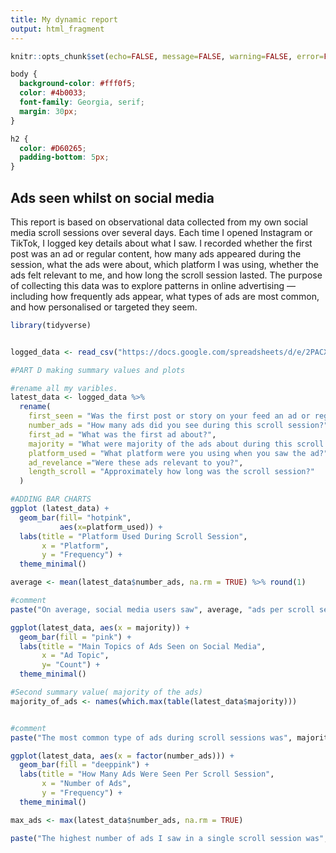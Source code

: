 ```yaml
---
title: My dynamic report
output: html_fragment
---
```


```r
knitr::opts_chunk$set(echo=FALSE, message=FALSE, warning=FALSE, error=FALSE)

```

```css

body {
  background-color: #fff0f5;    
  color: #4b0033;                
  font-family: Georgia, serif;
  margin: 30px;
}

h2 {
  color: #D60265;              
  padding-bottom: 5px;
}

```

## Ads seen whilst on social media

This report is based on observational data collected from my own social media scroll sessions over several days. Each time I opened Instagram or TikTok, I logged key details about what I saw. I recorded whether the first post was an ad or regular content, how many ads appeared during the session, what the ads were about, which platform I was using, whether the ads felt relevant to me, and how long the scroll session lasted. The purpose of collecting this data was to explore patterns in online advertising — including how frequently ads appear, what types of ads are most common, and how personalised or targeted they seem. 


```r
library(tidyverse)


logged_data <- read_csv("https://docs.google.com/spreadsheets/d/e/2PACX-1vR6F7RwSGQIJ4_z8o1I_lDmgSY0OXXLRriy1z8NUka-mRN0jPE4P7aC3RGvcFru6V2sRU5dzZkuaV2E/pub?gid=1723247763&single=true&output=csv")

#PART D making summary values and plots

#rename all my varibles. 
latest_data <- logged_data %>%
  rename(
    first_seen = "Was the first post or story on your feed an ad or regular content?",
    number_ads = "How many ads did you see during this scroll session?",
    first_ad = "What was the first ad about?",
    majority = "What were majority of the ads about during this scroll session?",
    platform_used = "What platform were you using when you saw the ad?",
    ad_revelance ="Were these ads relevant to you?",
    length_scroll = "Approximately how long was the scroll session?"
  )
```
```r
#ADDING BAR CHARTS
ggplot (latest_data) +
  geom_bar(fill= "hotpink",
           aes(x=platform_used)) +
  labs(title = "Platform Used During Scroll Session",
       x = "Platform",
       y = "Frequency") +
  theme_minimal()

```
``` r
average <- mean(latest_data$number_ads, na.rm = TRUE) %>% round(1)

#comment
paste("On average, social media users saw", average, "ads per scroll session")

```


```r
ggplot(latest_data, aes(x = majority)) + 
  geom_bar(fill = "pink") +
  labs(title = "Main Topics of Ads Seen on Social Media",
       x = "Ad Topic",
       y= "Count") +
  theme_minimal()


```

```r
#Second summary value( majority of the ads)
majority_of_ads <- names(which.max(table(latest_data$majority)))


#comment
paste("The most common type of ads during scroll sessions was", majority_of_ads, "which might reflect my browsing habits or interests. Seeing this pattern helped me understand the kinds of content that platforms are prioritising in my feed.")


```


```r
ggplot(latest_data, aes(x = factor(number_ads))) +
  geom_bar(fill = "deeppink") +
  labs(title = "How Many Ads Were Seen Per Scroll Session",
       x = "Number of Ads",
       y = "Frequency") +
  theme_minimal()


```

``` r
max_ads <- max(latest_data$number_ads, na.rm = TRUE)

paste("The highest number of ads I saw in a single scroll session was", max_ads,"which reflects the platform I tend to use the most. This pattern is important because it helps explain where the majority of ads in my dataset came from." )
```


